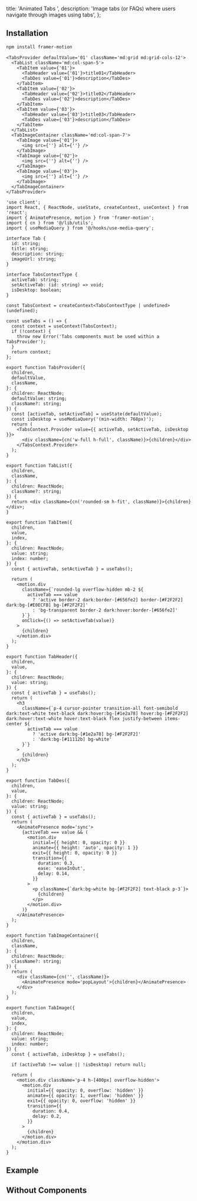   title: 'Animated Tabs ',
  description:
    'Image tabs (or FAQs) where users navigate through images using tabs',
};

<ComponentCodePreview name='image-tab1' hasReTrigger isFitheight />

## Installation

```bash
npm install framer-motion
```

```tsx base
<TabsProvider defaultValue='01' className='md:grid md:grid-cols-12'>
  <TabList className='md:col-span-5'>
    <TabItem value={'01'}>
      <TabHeader value={'01'}>title01</TabHeader>
      <TabDes value={'01'}>description</TabDes>
    </TabItem>
    <TabItem value={'02'}>
      <TabHeader value={'02'}>title02</TabHeader>
      <TabDes value={'02'}>description</TabDes>
    </TabItem>
    <TabItem value={'03'}>
      <TabHeader value={'03'}>title03</TabHeader>
      <TabDes value={'03'}>description</TabDes>
    </TabItem>
  </TabList>
  <TabImageContainer className='md:col-span-7'>
    <TabImage value={'01'}>
      <img src={''} alt={''} />
    </TabImage>
    <TabImage value={'02'}>
      <img src={''} alt={''} />
    </TabImage>
    <TabImage value={'03'}>
      <img src={''} alt={''} />
    </TabImage>
  </TabImageContainer>
</TabsProvider>
```

```tsx image-tab.tsx
'use client';
import React, { ReactNode, useState, createContext, useContext } from 'react';
import { AnimatePresence, motion } from 'framer-motion';
import { cn } from '@/lib/utils';
import { useMediaQuery } from '@/hooks/use-media-query';

interface Tab {
  id: string;
  title: string;
  description: string;
  imageUrl: string;
}

interface TabsContextType {
  activeTab: string;
  setActiveTab: (id: string) => void;
  isDesktop: boolean;
}

const TabsContext = createContext<TabsContextType | undefined>(undefined);

const useTabs = () => {
  const context = useContext(TabsContext);
  if (!context) {
    throw new Error('Tabs components must be used within a TabsProvider');
  }
  return context;
};

export function TabsProvider({
  children,
  defaultValue,
  className,
}: {
  children: ReactNode;
  defaultValue: string;
  className?: string;
}) {
  const [activeTab, setActiveTab] = useState(defaultValue);
  const isDesktop = useMediaQuery('(min-width: 768px)');
  return (
    <TabsContext.Provider value={{ activeTab, setActiveTab, isDesktop }}>
      <div className={cn('w-full h-full', className)}>{children}</div>
    </TabsContext.Provider>
  );
}

export function TabList({
  children,
  className,
}: {
  children: ReactNode;
  className?: string;
}) {
  return <div className={cn('rounded-sm h-fit', className)}>{children}</div>;
}

export function TabItem({
  children,
  value,
  index,
}: {
  children: ReactNode;
  value: string;
  index: number;
}) {
  const { activeTab, setActiveTab } = useTabs();

  return (
    <motion.div
      className={`rounded-lg overflow-hidden mb-2 ${
        activeTab === value
          ? 'active border-2 dark:border-[#656fe2] border-[#F2F2F2] dark:bg-[#E0ECFB] bg-[#F2F2F2]'
          : 'bg-transparent border-2 dark:hover:border-[#656fe2]'
      }`}
      onClick={() => setActiveTab(value)}
    >
      {children}
    </motion.div>
  );
}

export function TabHeader({
  children,
  value,
}: {
  children: ReactNode;
  value: string;
}) {
  const { activeTab } = useTabs();
  return (
    <h3
      className={`p-4 cursor-pointer transition-all font-semibold dark:text-white text-black dark:hover:bg-[#1e2a78] hover:bg-[#F2F2F2] dark:hover:text-white hover:text-black flex justify-between items-center ${
        activeTab === value
          ? 'active dark:bg-[#1e2a78] bg-[#F2F2F2]'
          : 'dark:bg-[#11112b] bg-white'
      }`}
    >
      {children}
    </h3>
  );
}

export function TabDes({
  children,
  value,
}: {
  children: ReactNode;
  value: string;
}) {
  const { activeTab } = useTabs();
  return (
    <AnimatePresence mode='sync'>
      {activeTab === value && (
        <motion.div
          initial={{ height: 0, opacity: 0 }}
          animate={{ height: 'auto', opacity: 1 }}
          exit={{ height: 0, opacity: 0 }}
          transition={{
            duration: 0.3,
            ease: 'easeInOut',
            delay: 0.14,
          }}
        >
          <p className={`dark:bg-white bg-[#F2F2F2] text-black p-3`}>
            {children}
          </p>
        </motion.div>
      )}
    </AnimatePresence>
  );
}

export function TabImageContainer({
  children,
  className,
}: {
  children: ReactNode;
  className?: string;
}) {
  return (
    <div className={cn('', className)}>
      <AnimatePresence mode='popLayout'>{children}</AnimatePresence>
    </div>
  );
}

export function TabImage({
  children,
  value,
  index,
}: {
  children: ReactNode;
  value: string;
  index: number;
}) {
  const { activeTab, isDesktop } = useTabs();

  if (activeTab !== value || !isDesktop) return null;

  return (
    <motion.div className='p-4 h-[400px] overflow-hidden'>
      <motion.div
        initial={{ opacity: 0, overflow: 'hidden' }}
        animate={{ opacity: 1, overflow: 'hidden' }}
        exit={{ opacity: 0, overflow: 'hidden' }}
        transition={{
          duration: 0.4,
          delay: 0.2,
        }}
      >
        {children}
      </motion.div>
    </motion.div>
  );
}
```

## Example

<ComponentCodePreview name='image-tab2' hasReTrigger isFitheight />

## Without Components

<ComponentCodePreview name='image-tab3' hasReTrigger isFitheight />

